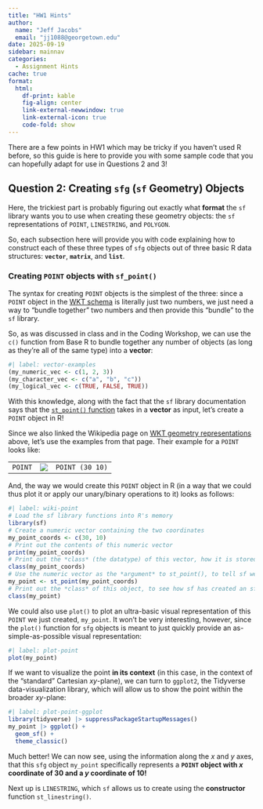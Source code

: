 ```yaml
---
title: "HW1 Hints"
author:
  name: "Jeff Jacobs"
  email: "jj1088@georgetown.edu"
date: 2025-09-19
sidebar: mainnav
categories:
  - Assignment Hints
cache: true
format:
  html:
    df-print: kable
    fig-align: center
    link-external-newwindow: true
    link-external-icon: true
    code-fold: show
---
```


There are a few points in HW1 which may be tricky if you haven't used R before, so this guide is here to provide you with some sample code that you can hopefully adapt for use in Questions 2 and 3!

## Question 2: Creating `sfg` (`sf` Geometry) Objects

Here, the trickiest part is probably figuring out exactly what **format** the `sf` library wants you to use when creating these geometry objects: the `sf` representations of `POINT`, `LINESTRING`, and `POLYGON`.

So, each subsection here will provide you with code explaining how to construct each of these three types of `sfg` objects out of three basic R data structures: **`vector`**, **`matrix`**, and **`list`**.

### Creating `POINT` objects with `sf_point()`

The syntax for creating `POINT` objects is the simplest of the three: since a `POINT` object in the [WKT schema](https://en.wikipedia.org/wiki/Well-known_text_representation_of_geometry) is literally just two numbers, we just need a way to "bundle together" two numbers and then provide this "bundle" to the `sf` library.

So, as was discussed in class and in the Coding Workshop, we can use the `c()` function from Base R to bundle together any number of objects (as long as they're all of the same type) into a **vector**:

```r
#| label: vector-examples
(my_numeric_vec <- c(1, 2, 3))
(my_character_vec <- c("a", "b", "c"))
(my_logical_vec <- c(TRUE, FALSE, TRUE))
```

With this knowledge, along with the fact that the `sf` library documentation says that the [`st_point()` function](https://r-spatial.github.io/sf/reference/st.html) takes in a **vector** as input, let's create a `POINT` object in R!

Since we also linked the Wikipedia page on [WKT geometry representations](https://en.wikipedia.org/wiki/Well-known_text_representation_of_geometry) above, let's use the examples from that page. Their example for a `POINT` looks like:

| | | |
| - | - | - |
| `POINT` | ![](images/SFA_Point.svg) | `POINT (30 10)` |

And, the way we would create this `POINT` object in R (in a way that we could thus plot it or apply our unary/binary operations to it) looks as follows:

```r
#| label: wiki-point
# Load the sf library functions into R's memory
library(sf)
# Create a numeric vector containing the two coordinates
my_point_coords <- c(30, 10)
# Print out the contents of this numeric vector
print(my_point_coords)
# Print out the *class* (the datatype) of this vector, how it is stored in R
class(my_point_coords)
# Use the numeric vector as the *argument* to st_point(), to tell sf we want a POINT with these coordinates
my_point <- st_point(my_point_coords)
# Print out the *class* of this object, to see how sf has created an sfg (sf geometry) object
class(my_point)
```

We could also use `plot()` to plot an ultra-basic visual representation of this `POINT` we just created, `my_point`. It won't be very interesting, however, since the `plot()` function for `sfg` objects is meant to just quickly provide an as-simple-as-possible visual representation:

```r
#| label: plot-point
plot(my_point)
```

If we want to visualize the point **in its context** (in this case, in the context of the "standard" Cartesian $xy$-plane), we can turn to `ggplot2`, the Tidyverse data-visualization library, which will allow us to show the point within the broader $xy$-plane:

```r
#| label: plot-point-ggplot
library(tidyverse) |> suppressPackageStartupMessages()
my_point |> ggplot() +
  geom_sf() +
  theme_classic()
```

Much better! We can now see, using the information along the $x$ and $y$ axes, that this `sfg` object `my_point` specifically represents a **`POINT` object with $x$ coordinate of 30 and a $y$ coordinate of 10!**

Next up is `LINESTRING`, which `sf` allows us to create using the **constructor** function `st_linestring()`.
